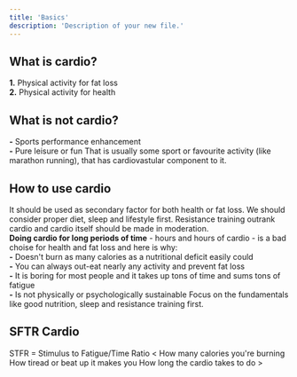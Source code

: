 ```yaml
---
title: 'Basics'
description: 'Description of your new file.'
---
```


## What is cardio?
**1.** Physical activity for fat loss <br/>
**2.** Physical activity for health

## What is not cardio?
**-** Sports performance enhancement<br/>
**-** Pure leisure or fun
<Info>That is usually some sport or favourite activity (like marathon running), that has cardiovastular component to it.</Info>

## How to use cardio
It should be used as secondary factor for both health or fat loss.
We should consider proper diet, sleep and lifestyle first. Resistance training outrank cardio and cardio itself should be made in moderation.<br/> **Doing cardio for long periods of time** - hours and hours of cardio - is a bad choise for health and fat loss and here is why:<br/>
**-** Doesn't burn as many calories as a nutritional deficit easily could<br/>
**-** You can always out-eat nearly any activity and prevent fat loss<br/>
**-** It is boring for most people and it takes up tons of time and sums tons of fatigue<br/>
**-** Is not physically or psychologically sustainable
<Tip>Focus on the fundamentals like good nutrition, sleep and resistance training first.</Tip>

## SFTR Cardio
<Note>STFR = Stimulus to Fatigue/Time Ratio</Note>
<<AccordionGroup>
  <Accordion title="Stimulus">How many calories you're burning</Accordion>
  <Accordion title="Fatigue">How tiread or beat up it makes you</Accordion>
  <Accordion title="Time">How long the cardio takes to do</Accordion>
</AccordionGroup>>